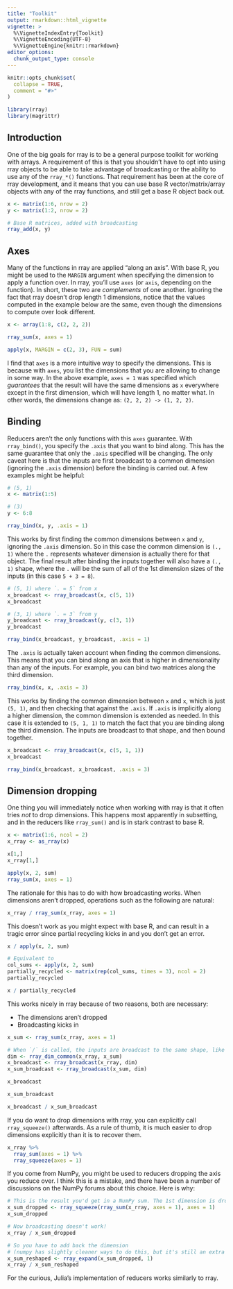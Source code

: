 ```yaml
---
title: "Toolkit"
output: rmarkdown::html_vignette
vignette: >
  %\VignetteIndexEntry{Toolkit}
  %\VignetteEncoding{UTF-8}
  %\VignetteEngine{knitr::rmarkdown}
editor_options: 
  chunk_output_type: console
---
```


```r
knitr::opts_chunk$set(
  collapse = TRUE,
  comment = "#>"
)
```

```r
library(rray)
library(magrittr)
```

## Introduction

One of the big goals for rray is to be a general purpose toolkit for working with arrays. A requirement of this is that you shouldn't have to opt into using rray objects to be able to take advantage of broadcasting or the ability to use any of the `rray_*()` functions. That requirement has been at the core of rray development, and it means that you can use base R vector/matrix/array objects with any of the rray functions, and still get a base R object back out.

```r
x <- matrix(1:6, nrow = 2)
y <- matrix(1:2, nrow = 2)

# Base R matrices, added with broadcasting
rray_add(x, y)
```

## Axes

Many of the functions in rray are applied "along an axis". With base R, you might be used to the `MARGIN` argument when specifying the dimension to apply a function over. In rray, you'll use `axes` (or `axis`, depending on the function). In short, these two are _complements_ of one another. Ignoring the fact that rray doesn't drop length 1 dimensions, notice that the values computed in the example below are the same, even though the dimensions to compute over look different.

```r
x <- array(1:8, c(2, 2, 2))

rray_sum(x, axes = 1)

apply(x, MARGIN = c(2, 3), FUN = sum)
```

I find that `axes` is a more intuitive way to specify the dimensions. This is because with `axes`, you list the dimensions that you are allowing to change in some way. In the above example, `axes = 1` was specified which _guarantees_ that the result will have the same dimensions as `x` everywhere except in the first dimension, which will have length 1, no matter what. In other words, the dimensions change as: `(2, 2, 2) -> (1, 2, 2)`.

## Binding

Reducers aren't the only functions with this `axes` guarantee. With `rray_bind()`, you specify the `.axis` that you want to bind along. This has the same guarantee that only the `.axis` specified will be changing. The only caveat here is that the inputs are first broadcast to a common dimension (ignoring the `.axis` dimension) before the binding is carried out. A few examples might be helpful:

```r
# (5, 1)
x <- matrix(1:5)

# (3)
y <- 6:8

rray_bind(x, y, .axis = 1)
```

This works by first finding the common dimensions between `x` and `y`, ignoring the `.axis` dimension. So in this case the common dimension is `(., 1)` where the `.` represents whatever dimension is actually there for that object. The final result after binding the inputs together will also have a `(., 1)` shape, where the `.` will be the sum of all of the 1st dimension sizes of the inputs (in this case `5 + 3 = 8`).

```r
# (5, 1) where `. = 5` from x
x_broadcast <- rray_broadcast(x, c(5, 1))
x_broadcast

# (3, 1) where `. = 3` from y
y_broadcast <- rray_broadcast(y, c(3, 1))
y_broadcast

rray_bind(x_broadcast, y_broadcast, .axis = 1)
```

The `.axis` is actually taken account when finding the common dimensions. This means that you can bind along an axis that is higher in dimensionality than any of the inputs. For example, you can bind two matrices along the third dimension.

```r
rray_bind(x, x, .axis = 3)
```

This works by finding the common dimension between `x` and `x`, which is just `(5, 1)`, and then checking that against the `.axis`. If `.axis` is implicitly along a higher dimension, the common dimension is extended as needed. In this case it is extended to `(5, 1, 1)` to match the fact that you are binding along the third dimension. The inputs are broadcast to that shape, and then bound together.

```r
x_broadcast <- rray_broadcast(x, c(5, 1, 1))
x_broadcast

rray_bind(x_broadcast, x_broadcast, .axis = 3)
```

## Dimension dropping

One thing you will immediately notice when working with rray is that it often tries _not_ to drop dimensions. This happens most apparently in subsetting, and in the reducers like `rray_sum()` and is in stark contrast to base R.

```r
x <- matrix(1:6, ncol = 2)
x_rray <- as_rray(x)

x[1,]
x_rray[1,]

apply(x, 2, sum)
rray_sum(x, axes = 1)
```

The rationale for this has to do with how broadcasting works. When dimensions aren't dropped, operations such as the following are natural:

```r
x_rray / rray_sum(x_rray, axes = 1)
```

This doesn't work as you might expect with base R, and can result in a tragic error since partial recycling kicks in and you don't get an error.

```r
x / apply(x, 2, sum)

# Equivalent to 
col_sums <- apply(x, 2, sum)
partially_recycled <- matrix(rep(col_sums, times = 3), ncol = 2)
partially_recycled

x / partially_recycled
```

This works nicely in rray because of two reasons, both are necessary:

- The dimensions aren't dropped 
- Broadcasting kicks in

```r
x_sum <- rray_sum(x_rray, axes = 1)

# When `/` is called, the inputs are broadcast to the same shape, like this
dim <- rray_dim_common(x_rray, x_sum)
x_broadcast <- rray_broadcast(x_rray, dim)
x_sum_broadcast <- rray_broadcast(x_sum, dim)

x_broadcast

x_sum_broadcast

x_broadcast / x_sum_broadcast
```

If you do want to drop dimensions with rray, you can explicitly call `rray_squeeze()` afterwards. As a rule of thumb, it is much easier to drop dimensions explicitly than it is to recover them.

```r
x_rray %>%
  rray_sum(axes = 1) %>%
  rray_squeeze(axes = 1)
```

If you come from NumPy, you might be used to reducers dropping the axis you reduce over. I think this is a mistake, and there have been a number of discussions on the NumPy forums about this choice. Here is why:

```r
# This is the result you'd get in a NumPy sum. The 1st dimension is dropped
x_sum_dropped <- rray_squeeze(rray_sum(x_rray, axes = 1), axes = 1)
x_sum_dropped

# Now broadcasting doesn't work!
x_rray / x_sum_dropped

# So you have to add back the dimension
# (numpy has slightly cleaner ways to do this, but it's still an extra step)
x_sum_reshaped <- rray_expand(x_sum_dropped, 1)
x_rray / x_sum_reshaped
```

For the curious, Julia's implementation of reducers works similarly to rray. 
